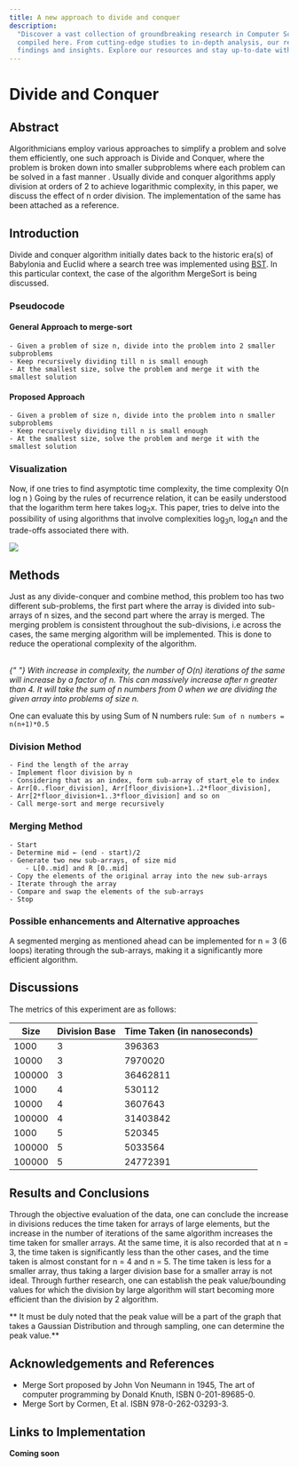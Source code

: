 ```yaml
---
title: A new approach to divide and conquer
description:
  "Discover a vast collection of groundbreaking research in Computer Science,
  compiled here. From cutting-edge studies to in-depth analysis, our repository is your one-stop destination for the latest
  findings and insights. Explore our resources and stay up-to-date with the latest trends and developments in CS, AI and Cloud."
---
```



# Divide and Conquer

<ThumbNail />

## Abstract

Algorithmicians employ various approaches to simplify a problem and solve them efficiently, one such approach is Divide and Conquer, where the problem is broken down into smaller subproblems where each problem can be solved in a fast manner . Usually divide and conquer algorithms apply division at orders of 2 to achieve logarithmic complexity, in this paper, we discuss the effect of n order division. The implementation of the same has been attached as a reference.

## Introduction

Divide and conquer algorithm initially dates back to the historic era(s) of Babylonia and Euclid where a search tree was implemented using [BST](https://ocw.mit.edu/courses/6-006-introduction-to-algorithms-fall-2011/resources/lecture-5-binary-search-trees-bst-sort/). In this particular context,
the case of the algorithm MergeSort is being discussed.

### Pseudocode

#### General Approach to merge-sort

```Pseudocode
- Given a problem of size n, divide into the problem into 2 smaller subproblems
- Keep recursively dividing till n is small enough
- At the smallest size, solve the problem and merge it with the smallest solution
```

#### Proposed Approach

```Pseudocode
- Given a problem of size n, divide into the problem into n smaller subproblems
- Keep recursively dividing till n is small enough
- At the smallest size, solve the problem and merge it with the smallest solution
```

### Visualization

Now, if one tries to find asymptotic time complexity, the time complexity O(n log n )
Going by the rules of recurrence relation, it can be easily understood that the logarithm term here takes log<sub>2</sub>x. This paper, tries to delve into the possibility of using algorithms that involve complexities log<sub>3</sub>n, log<sub>4</sub>n and the trade-offs associated there with.

<Image src="/division.png" height={500} width={800} />

## Methods

Just as any divide-conquer and combine method, this problem too has two different sub-problems,
the first part where the array is divided into sub-arrays of n sizes, and the second part where the array is merged.
The merging problem is consistent throughout the sub-divisions, i.e across the cases, the same merging algorithm will be implemented. This is done to reduce the operational complexity of the algorithm.

<br />
<em className="font-semibold">
  {" "}
  With increase in complexity, the number of O(n) iterations of the same will increase
  by a factor of n. This can massively increase after n greater than 4. It will take
  the sum of n numbers from 0 when we are dividing the given array into problems
  of size n.
</em>

One can evaluate this by using Sum of N numbers rule:
`Sum of n numbers = n(n+1)*0.5`

### Division Method

```Pseudocode
- Find the length of the array
- Implement floor division by n
- Considering that as an index, form sub-array of start_ele to index
- Arr[0..floor_division], Arr[floor_division+1..2*floor_division],
- Arr[2*floor_division+1..3*floor_division] and so on
- Call merge-sort and merge recursively
```

### Merging Method

```Pseudocode
- Start
- Determine mid ← (end - start)/2
- Generate two new sub-arrays, of size mid
    - L[0..mid] and R [0..mid]
- Copy the elements of the original array into the new sub-arrays
- Iterate through the array
- Compare and swap the elements of the sub-arrays
- Stop
```

### Possible enhancements and Alternative approaches

A segmented merging as mentioned ahead can be implemented for n = 3 (6 loops) iterating through the sub-arrays,
making it a significantly more efficient algorithm.

## Discussions

The metrics of this experiment are as follows:

| Size   | Division Base | Time Taken (in nanoseconds) |
| ------ | ------------- | --------------------------- |
| 1000   | 3             | 396363                      |
| 10000  | 3             | 7970020                     |
| 100000 | 3             | 36462811                    |
| 1000   | 4             | 530112                      |
| 10000  | 4             | 3607643                     |
| 100000 | 4             | 31403842                    |
| 1000   | 5             | 520345                      |
| 100000 | 5             | 5033564                     |
| 100000 | 5             | 24772391                    |

## Results and Conclusions

Through the objective evaluation of the data, one can conclude the increase in divisions reduces the time taken for arrays of large elements,
but the increase in the number of iterations of the same algorithm increases the time taken for smaller arrays. At the same time, it is also recorded
that at n = 3, the time taken is significantly less than the other cases, and the time taken is almost constant for n = 4 and n = 5. The time taken is less
for a smaller array, thus taking a larger division base for a smaller array is not ideal. Through further research, one can establish the peak value/bounding values
for which the division by large algorithm will start becoming more efficient than the division by 2 algorithm. 

** It must be duly noted that the peak value will be a part of the graph that takes a Gaussian Distribution and through sampling, one can determine the
peak value.**

## Acknowledgements and References

- Merge Sort proposed by John Von Neumann in 1945, The art of computer programming by Donald Knuth, ISBN 0-201-89685-0.
- Merge Sort by Cormen, Et al. ISBN 978-0-262-03293-3.


## Links to Implementation

**Coming soon**
